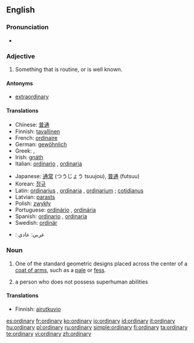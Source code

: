 ==English==

{{rank|shook|fit|distribute|946|ordinary|forms|complete|access}}

===Pronunciation===
*{{audio|en-us-ordinary.ogg|Audio (US)}}

===Adjective===
{{en-adj-more}}

# Something that is routine, or is well known.

====Antonyms====
*[[extraordinary]]

====Translations====
{{top}}
*Chinese: [[普通]]
*Finnish: [[tavallinen]]
*French: [[ordinaire]]
*German: [[gewöhnlich]]
*Greek: {{t+|el|κοινός}}, {{t+|el|συνηθισμένος}}
*Irish: [[gnáth]]
*Italian: [[ordinario]] {{m}}, [[ordinaria]] {{f}}
{{mid}}
*Japanese: [[通常]] (つうじょう tsuujou), [[普通]] (futsuu)
*Korean: [[정규]]
*Latin: [[ordinarius]] {{m}}, [[ordinaria]] {{f}}, [[ordinarium]] {{n}}; [[cotidianus]]
*Latvian: [[parasts]]
*Polish: [[zwykły]]
*Portuguese: [[ordinário]] {{m}}, [[ordinária]] {{f}}
*Spanish: [[ordinario]] {{m}}, [[ordinaria]] {{f}}
*Swedish: [[ordinär]]
{{bottom}}

{{ttbc-top}}
*{{ttbc|Arabic}}: عربي: عادي
{{trans-bottom}}

===Noun===
{{en-noun-reg-y|ordinar|y}}

# {{heraldry}} One of the standard geometric designs placed across the center of a [[coat of arms]], such as a [[pale]] or [[fess]].
# {{context|science fiction}} a person who does not possess superhuman abilities

====Translations====
{{trans-top|standard geometric design in heraldics}}
*Finnish: [[airutkuvio]]
{{trans-mid}}
{{trans-bottom}}

[[es:ordinary]]
[[fr:ordinary]]
[[ko:ordinary]]
[[io:ordinary]]
[[id:ordinary]]
[[it:ordinary]]
[[hu:ordinary]]
[[pl:ordinary]]
[[ru:ordinary]]
[[simple:ordinary]]
[[fi:ordinary]]
[[ta:ordinary]]
[[te:ordinary]]
[[vi:ordinary]]
[[zh:ordinary]]